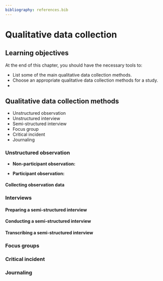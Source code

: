 ```yaml
---
bibliography: references.bib
---
```


# Qualitative data collection

## Learning objectives

At the end of this chapter, you should have the necessary tools to:

-   List some of the main qualitative data collection methods.
-   Choose an appropriate qualitative data collection methods for a study.
-   

## Qualitative data collection methods

-   Unstructured observation
-   Unstructured interview
-   Semi-structured interview
-   Focus group
-   Critical incident
-   Journaling

### Unstructured observation

-   **Non-participant observation:**

-   **Participant observation:**

#### Collecting observation data

### Interviews

#### Preparing a semi-structured interview

#### Conducting a semi-structured interview

#### Transcribing a semi-structured interview

### Focus groups

### Critical incident

### Journaling
